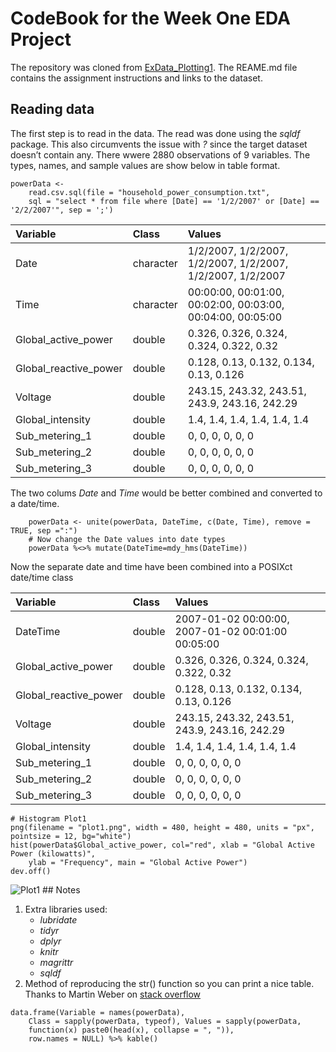 # CodeBook for the Week One EDA Project

The repository was cloned from [ExData_Plotting1](https://github.com/rdpeng/ExData_Plotting1). The REAME.md file contains the 
assignment instructions and links to the dataset.

## Reading data

The first step is to read in the data. The read was done using the *sqldf* package. This also circumvents the issue with 
*?* since the target dataset doesn't contain any. There wwere 2880 observations of 9 variables. The types, names, and sample
values are show below in table format.

```
powerData <- 
    read.csv.sql(file = "household_power_consumption.txt",
    sql = "select * from file where [Date] == '1/2/2007' or [Date] == '2/2/2007'", sep = ';')
```

|Variable              |Class     |Values                                                     |
|:---------------------|:---------|:----------------------------------------------------------|
|Date                  |character |1/2/2007, 1/2/2007, 1/2/2007, 1/2/2007, 1/2/2007, 1/2/2007 |
|Time                  |character |00:00:00, 00:01:00, 00:02:00, 00:03:00, 00:04:00, 00:05:00 |
|Global_active_power   |double    |0.326, 0.326, 0.324, 0.324, 0.322, 0.32                    |
|Global_reactive_power |double    |0.128, 0.13, 0.132, 0.134, 0.13, 0.126                     |
|Voltage               |double    |243.15, 243.32, 243.51, 243.9, 243.16, 242.29              |
|Global_intensity      |double    |1.4, 1.4, 1.4, 1.4, 1.4, 1.4                               |
|Sub_metering_1        |double    |0, 0, 0, 0, 0, 0                                           |
|Sub_metering_2        |double    |0, 0, 0, 0, 0, 0                                           |
|Sub_metering_3        |double    |0, 0, 0, 0, 0, 0                                           |

The two colums *Date* and *Time* would be better combined and converted to a date/time.

```
    powerData <- unite(powerData, DateTime, c(Date, Time), remove = TRUE, sep =":")
    # Now change the Date values into date types
    powerData %<>% mutate(DateTime=mdy_hms(DateTime))
```
Now the separate date and time have been combined into a POSIXct date/time class

|Variable              |Class  |Values                                            |
|:---------------------|:------|:-------------------------------------------------|
|DateTime              |double |2007-01-02 00:00:00, 2007-01-02 00:01:00 00:05:00 |
|Global_active_power   |double |0.326, 0.326, 0.324, 0.324, 0.322, 0.32           |
|Global_reactive_power |double |0.128, 0.13, 0.132, 0.134, 0.13, 0.126            |
|Voltage               |double |243.15, 243.32, 243.51, 243.9, 243.16, 242.29     |
|Global_intensity      |double |1.4, 1.4, 1.4, 1.4, 1.4, 1.4                      |
|Sub_metering_1        |double |0, 0, 0, 0, 0, 0                                  |
|Sub_metering_2        |double |0, 0, 0, 0, 0, 0                                  |
|Sub_metering_3        |double |0, 0, 0, 0, 0, 0  

```
# Histogram Plot1
png(filename = "plot1.png", width = 480, height = 480, units = "px", pointsize = 12, bg="white")
hist(powerData$Global_active_power, col="red", xlab = "Global Active Power (kilowatts)",
    ylab = "Frequency", main = "Global Active Power")
dev.off()
```
![Plot1](plot1.png)
## Notes

1. Extra libraries used:
    - *lubridate*
    - *tidyr*
    - *dplyr*
    - *knitr*
    - *magrittr*
    - *sqldf*

2. Method of reproducing the str() function so you can print a nice table. Thanks to Martin Weber on 
[stack overflow](https://stackoverflow.com/questions/44200394/show-str-as-table-in-r-markdown)

```
data.frame(Variable = names(powerData), 
    Class = sapply(powerData, typeof), Values = sapply(powerData, 
    function(x) paste0(head(x), collapse = ", ")),
    row.names = NULL) %>% kable()
```